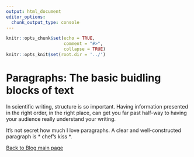 ```yaml
---
output: html_document
editor_options:
  chunk_output_type: console
---
```


```r
knitr::opts_chunk$set(echo = TRUE,
                      comment = "#>",
                      collapse = TRUE)
knitr::opts_knit$set(root.dir = '../')
```

# Paragraphs: The basic buidling blocks of text {.unlisted .unnumbered #Paragraphs}

In scientific writing, structure is so important. Having information presented in the right order, in the right place, can get you far past half-way to having your audience really understand your writing.

It's not secret how much I love paragraphs. A clear and well-constructed paragraph is * chef's kiss *. 



[Back to Blog main page](#blog_main)  
